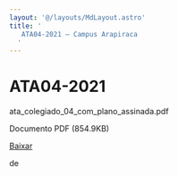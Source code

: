 ```yaml
---
layout: '@/layouts/MdLayout.astro'
title: '
   ATA04-2021 — Campus Arapiraca
  '
---
```






ATA04-2021
==========














 ata\_colegiado\_04\_com\_plano\_assinada.pdf
   

 Documento PDF
 (854.9KB)
 

<a class="btn btn-secondary download" href="https://arapiraca.ufal.br/graduacao/ciencia-da-computacao/documentos/atas-do-colegiado-e-nde/colegiado/2021/ata_colegiado_04_com_plano_assinada.pdf/%40%40download/file/ata_colegiado_04_com_plano_assinada.pdf">
 Baixar
</a>




























 de
 


















